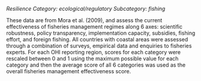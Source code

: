 *Resilience*
*Category: ecological/regulatory*
*Subcategory: fishing*

These data are from Mora et al. (2009), and assess the current effectiveness of fisheries management regimes along 6 axes: scientific robustness, policy transparency, implementation capacity, subsidies, fishing effort, and foreign fishing. All countries with coastal areas were assessed through a combination of surveys, empirical data and enquiries to fisheries experts. For each OHI reporting region, scores for each category were rescaled between 0 and 1 using the maximum possible value for each category and then the average score of all 6 categories was used as the overall fisheries management effectiveness score.